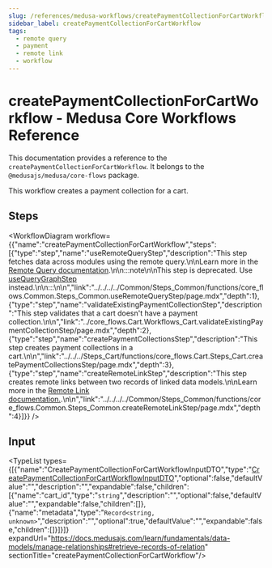 ```yaml
---
slug: /references/medusa-workflows/createPaymentCollectionForCartWorkflow
sidebar_label: createPaymentCollectionForCartWorkflow
tags:
  - remote query
  - payment
  - remote link
  - workflow
---
```



# createPaymentCollectionForCartWorkflow - Medusa Core Workflows Reference

This documentation provides a reference to the `createPaymentCollectionForCartWorkflow`. It belongs to the `@medusajs/medusa/core-flows` package.

This workflow creates a payment collection for a cart.

## Steps

<WorkflowDiagram workflow={{"name":"createPaymentCollectionForCartWorkflow","steps":[{"type":"step","name":"useRemoteQueryStep","description":"This step fetches data across modules using the remote query.\n\nLearn more in the [Remote Query documentation](https://docs.medusajs.com/learn/fundamentals/module-links/query).\n\n:::note\n\nThis step is deprecated. Use [useQueryGraphStep](../../../../Common/Steps_Common/functions/core_flows.Common.Steps_Common.useQueryGraphStep/page.mdx) instead.\n\n:::\n\n","link":"../../../../Common/Steps_Common/functions/core_flows.Common.Steps_Common.useRemoteQueryStep/page.mdx","depth":1},{"type":"step","name":"validateExistingPaymentCollectionStep","description":"This step validates that a cart doesn't have a payment collection.\n\n","link":"../core_flows.Cart.Workflows_Cart.validateExistingPaymentCollectionStep/page.mdx","depth":2},{"type":"step","name":"createPaymentCollectionsStep","description":"This step creates payment collections in a cart.\n\n","link":"../../../Steps_Cart/functions/core_flows.Cart.Steps_Cart.createPaymentCollectionsStep/page.mdx","depth":3},{"type":"step","name":"createRemoteLinkStep","description":"This step creates remote links between two records of linked data models.\n\nLearn more in the [Remote Link documentation.](https://docs.medusajs.com/learn/fundamentals/module-links/remote-link#create-link).\n\n","link":"../../../../Common/Steps_Common/functions/core_flows.Common.Steps_Common.createRemoteLinkStep/page.mdx","depth":4}]}} />

## Input

<TypeList types={[{"name":"CreatePaymentCollectionForCartWorkflowInputDTO","type":"[CreatePaymentCollectionForCartWorkflowInputDTO](../../../../../types/interfaces/types.CreatePaymentCollectionForCartWorkflowInputDTO/page.mdx)","optional":false,"defaultValue":"","description":"","expandable":false,"children":[{"name":"cart_id","type":"`string`","description":"","optional":false,"defaultValue":"","expandable":false,"children":[]},{"name":"metadata","type":"`Record<string, unknown>`","description":"","optional":true,"defaultValue":"","expandable":false,"children":[]}]}]} expandUrl="https://docs.medusajs.com/learn/fundamentals/data-models/manage-relationships#retrieve-records-of-relation" sectionTitle="createPaymentCollectionForCartWorkflow"/>
